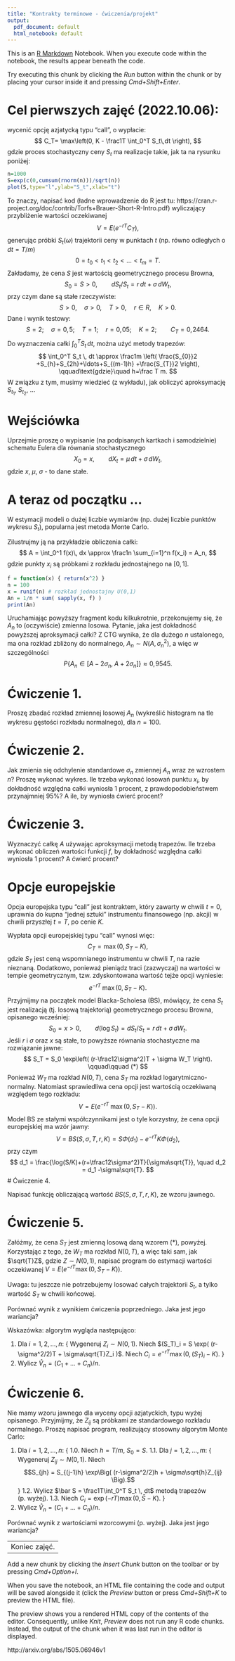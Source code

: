 ```yaml
---
title: "Kontrakty terminowe - ćwiczenia/projekt"
output:
  pdf_document: default
  html_notebook: default
---
```


This is an [R Markdown](http://rmarkdown.rstudio.com) Notebook. When you execute code within the notebook, the results appear beneath the code. 

Try executing this chunk by clicking the *Run* button within the chunk or by placing your cursor inside it and pressing *Cmd+Shift+Enter*. 

# Cel pierwszych zajęć (2022.10.06):
wycenić opcję azjatycką typu "call", o wypłacie:
$$
C_T=
\max\left(0,
K - \frac1T \int_0^T S_t\,dt
\right),
$$
gdzie proces stochastyczny ceny $S_t$ ma realizacje takie, jak ta na rysunku poniżej:
```r
n=1000
S=exp(c(0,cumsum(rnorm(n)))/sqrt(n))
plot(S,type="l",ylab="S_t",xlab="t")
```
To znaczy, napisać kod 
(ładne wprowadzenie do R jest tu:
https://cran.r-project.org/doc/contrib/Torfs+Brauer-Short-R-Intro.pdf)
wyliczający przybliżenie wartości oczekiwanej
$$
  V = E(e^{-rT} C_T),
$$
generując próbki $S_t(\omega)$ trajektorii ceny 
w punktach $t$ (np. równo odległych o $dt=T/m$)
$$
0=t_0<t_1<t_2<\ldots<t_m=T.
$$
Zakładamy, że cena $S$ jest wartością geometrycznego procesu Browna,
$$
S_0=S>0, \qquad 
dS_t/S_t = r\,dt + \sigma\,dW_t,
$$
przy czym dane są stałe rzeczywiste:
$$
S>0,\quad
\sigma>0, \quad
T>0, \quad
r\in R, \quad
K>0.
$$
Dane i wynik testowy:
$$
S=2;\quad
\sigma = 0,\!5;\quad
T = 1;\quad
r = 0,\!05;\quad
K=2;\qquad
C_T = 0,\!2464.
$$
Do wyznaczenia całki $\int_0^T S_t \, dt$,
można użyć metody trapezów:
$$
\int_0^T S_t \, dt
\approx
\frac1m
\left(
\frac{S_{0}}2
+S_{h}+S_{2h}+\ldots+S_{(m-1)h}
+\frac{S_{T}}2
\right),
\qquad\text{gdzie}\quad
h=\frac T m.
$$
W związku z tym, musimy wiedzieć (z wykładu), 
jak obliczyć aproksymację $S_{t_1}$, $S_{t_2}$, ...

# Wejściówka

Uprzejmie proszę o wypisanie (na podpisanych kartkach i samodzielnie) 
schematu Eulera dla równania stochastycznego
$$
X_0=x, \qquad 
dX_t = \mu\,dt + \sigma\,dW_t,
$$
gdzie $x$, $\mu$, $\sigma$ - to dane stałe.

# A teraz od początku ...

W estymacji modeli o dużej liczbie wymiarów (np. dużej liczbie punktów wykresu $S_t$),
popularna jest metoda Monte Carlo.

Zilustrujmy ją na przykładzie obliczenia całki:
$$
A = \int_0^1 f(x)\, dx 
\approx
\frac1n \sum_{i=1}^n f(x_i) = A_n,
$$
gdzie punkty $x_i$ są próbkami z rozkładu jednostajnego na $[0,1]$.
```r
f = function(x) { return(x^2) }
n = 100
x = runif(n) # rozkład jednostajny U(0,1)
An = 1/n * sum( sapply(x, f) )
print(An)
```
Uruchamiając powyższy fragment kodu kilkukrotnie, 
przekonujemy się, że $A_n$ to (oczywiście) zmienna losowa.
Pytanie, jaka jest dokładność powyższej aproksymacji całki?
Z CTG wynika, że dla dużego $n$ ustalonego,
ma ona rozkład zbliżony do normalnego,
$A_n \sim N(A,\sigma_n^2)$, a więc w szczególności 
$$
  P\{A_n \in [A - 2\sigma_n,\; A+2\sigma_n]\} \approx 0,\!9545.
$$

# Ćwiczenie 1.

Proszę zbadać rozkład zmiennej losowej $A_n$ (wykreślić histogram na tle wykresu gęstości rozkładu normalnego), dla $n = 100$.

# Ćwiczenie 2.

Jak zmienia się odchylenie standardowe $\sigma_n$ zmiennej $A_n$ wraz ze wzrostem $n$?
Proszę wykonać wykres.
Ile trzeba wykonać losowań punktu $x_i$, 
by dokładność względna całki wyniosła 1 procent, 
z prawdopodobieństwem przynajmniej 95%?
A ile, by wyniosła ćwierć procent?

# Ćwiczenie 3.

Wyznaczyć całkę $A$ używając aproksymacji metodą trapezów.
Ile trzeba wykonać obliczeń wartości funkcji $f$, 
by dokładność względna całki wyniosła 1 procent?
A ćwierć procent?

# Opcje europejskie

Opcja europejska typu "call" jest kontraktem,
który zawarty w chwili $t=0$,
uprawnia do kupna "jednej sztuki" instrumentu finansowego (np. akcji) 
w chwili przyszłej $t=T$,
po cenie $K$.

Wypłata opcji europejskiej typu "call" wynosi więc:
$$
C_T = \max\left(0, S_T - K \right),
$$
gdzie $S_T$ jest ceną wspomnianego instrumentu w chwili $T$,
na razie nieznaną.
Dodatkowo, ponieważ pieniądz traci (zazwyczaj) na wartości w tempie
geometrycznym, tzw. zdyskontowana wartość tejże opcji wyniesie:
$$
e^{-rT}\; \max\left(0, S_T - K \right).
$$
Przyjmijmy na początek model Blacka-Scholesa (BS), mówiący,
że cena $S_t$ jest realizacją (tj. losową trajektorią) 
geometrycznego procesu Browna, opisanego wcześniej:
$$
S_0=x>0, \qquad 
d(\log S_t) = dS_t/S_t = r\,dt + \sigma\,dW_t.
$$
Jeśli $r$ i $\sigma$ oraz $x$ są stałe, to powyższe równania stochastyczne 
ma rozwiązanie jawne:
$$
S_T = S_0 \exp\left(
(r-\frac12\sigma^2)T + \sigma W_T  
\right).
\qquad\qquad (*)
$$
Ponieważ $W_T$ ma rozkład $N(0,T)$, cena $S_T$ ma rozkład logarytmiczno-normalny.
Natomiast sprawiedliwa cena opcji jest wartością oczekiwaną względem tego rozkładu:
$$
V = E\Big(e^{-rT}\; \max\left(0, S_T - K \right)\Big).
$$
Model BS ze stałymi współczynnikami jest o tyle korzystny, 
że cena opcji europejskiej ma wzór jawny:
$$
V = BS(S,\sigma,T,r,K) = 
S\Phi(d_1)-e^{-rT}K\Phi(d_2),
$$
przy czym
$$
d_1 = \frac{\log(S/K)+(r+\tfrac12\sigma^2)T}{\sigma\sqrt{T}},
\quad
d_2 = d_1 -\sigma\sqrt{T}.
$$
# Ćwiczenie 4.

Napisać funkcję obliczającą wartość $BS(S,\sigma,T,r,K)$, ze wzoru jawnego.

# Ćwiczenie 5.

Załóżmy, że cena $S_T$ jest zmienną losową daną wzorem (*), powyżej.
Korzystając z tego, że $W_T$ ma rozkład $N(0,T)$, 
a więc taki sam, jak $\sqrt{T}Z$, gdzie $Z\sim N(0,1)$,
napisać program do estymacji wartości oczekiwanej $V=E(e^{-rT}\max(0,S_T-K))$.

Uwaga: tu jeszcze nie potrzebujemy losować całych trajektorii $S_t$,
a tylko wartość $S_T$ w chwili końcowej.

Porównać wynik z wynikiem ćwiczenia poprzedniego. Jaka jest jego wariancja?

Wskazówka: algorytm wygląda następująco:

1. Dla $i = 1,2,...,n$:
{
  Wygeneruj $Z_i \sim N(0,1)$.
  Niech $(S_T)_i = S \exp( (r-\sigma^2/2)T + \sigma\sqrt{T}Z_i )$.
  Niech $C_i = e^{-rT}\max(0,(S_T)_i-K)$.
}
2. Wylicz $\hat V_n = (C_1+\ldots+C_n)/n$.

# Ćwiczenie 6.

Nie mamy wzoru jawnego dla wyceny opcji azjatyckich, typu wyżej opisanego.
Przyjmijmy, że $Z_{ij}$ są próbkami ze standardowego rozkładu normalnego.
Proszę napisać program, realizujący stosowny algorytm Monte Carlo:

1. Dla $i = 1,2,...,n$:
{
  1.0. Niech $h = T/m$, $S_0 = S$.
  1.1. Dla $j = 1,2,...,m$:
  {
    Wygeneruj $Z_{ij} \sim N(0,1)$.
    Niech $$S_{jh} = S_{(j-1)h} \exp\Big( (r-\sigma^2/2)h + \sigma\sqrt{h}Z_{ij} \Big).$$
  }
  1.2. Wylicz $\bar S = \frac1T\int_0^T S_t \, dt$ metodą trapezów (p. wyżej).
  1.3. Niech $C_i = \exp(-rT)\max(0,\bar S-K)$.
}
2. Wylicz $\hat V_n = (C_1+\ldots+C_n)/n$.

Porównać wynik z wartościami wzorcowymi (p. wyżej). Jaka jest jego wariancja?

------------------------------
Koniec zajęć.
------------------------------

Add a new chunk by clicking the *Insert Chunk* button on the toolbar or by pressing *Cmd+Option+I*.

When you save the notebook, an HTML file containing the code and output will be saved alongside it (click the *Preview* button or press *Cmd+Shift+K* to preview the HTML file). 

The preview shows you a rendered HTML copy of the contents of the editor. Consequently, unlike *Knit*, *Preview* does not run any R code chunks. Instead, the output of the chunk when it was last run in the editor is displayed.


http://arxiv.org/abs/1505.06946v1
